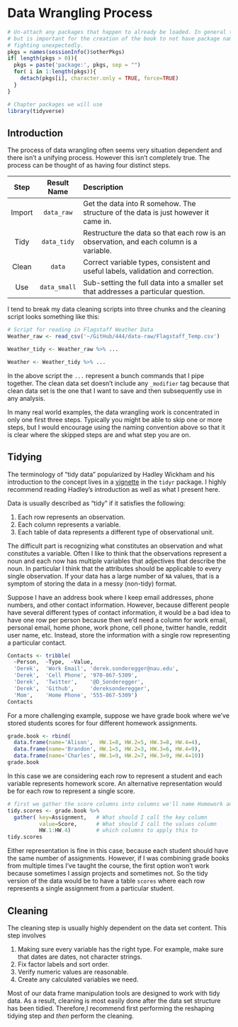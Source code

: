 # Data Wrangling Process{-}

```r
# Un-attach any packages that happen to already be loaded. In general this is unnecessary
# but is important for the creation of the book to not have package namespaces
# fighting unexpectedly.
pkgs = names(sessionInfo()$otherPkgs)
if( length(pkgs > 0)){
  pkgs = paste('package:', pkgs, sep = "")
  for( i in 1:length(pkgs)){
    detach(pkgs[i], character.only = TRUE, force=TRUE)
  }
}
```
```r
# Chapter packages we will use
library(tidyverse)
```

## Introduction
The process of data wrangling often seems very situation dependent and there isn't a unifying process. However this isn't completely true. The process can be thought of as having four distinct steps.

| **Step**  |  **Result Name** | Description                    |
|:---------:|:-----------:|:------------------------------------------------------------------------|
| Import    | `data_raw`   | Get the data into R somehow. The structure of the data is just however it came in. |
| Tidy      | `data_tidy`  | Restructure the data so that each row is an observation, and each column is a variable.|
| Clean     | `data`       | Correct variable types, consistent and useful labels, validation and correction.   |
| Use       | `data_small` | Sub-setting the full data into a smaller set that addresses a particular question. |


I tend to break my data cleaning scripts into three chunks and the cleaning script looks something like this:
```r
# Script for reading in Flagstaff Weather Data
Weather_raw <- read_csv('~/GitHub/444/data-raw/Flagstaff_Temp.csv')

Weather_tidy <- Weather_raw %>% ...

Weather <- Weather_tidy %>% ...
```

In the above script the `...` represent a bunch commands that I pipe together. The clean data set doesn't include any `_modifier` tag because that clean data set is the one that I want to save and then subsequently use in any analysis. 

In many real world examples, the data wrangling work is concentrated in only one first three steps. Typically you might be able to skip one or more steps, but I would encourage using the naming convention above so that it is clear where the skipped steps are and what step you are on.

## Tidying 

The terminology of "tidy data" popularized by Hadley Wickham and his introduction to the concept lives in a [vignette](https://cran.r-project.org/web/packages/tidyr/vignettes/tidy-data.html) in the `tidyr` package. I highly recommend reading Hadley's introduction as well as what I present here. 

Data is usually described as "tidy" if it satisfies the following:

1. Each row represents an observation.
2. Each column represents a variable.
3. Each table of data represents a different type of observational unit.

The difficult part is recognizing what constitutes an observation and what constitutes a variable. Often I like to think that the observations represent a noun and each now has multiple variables that adjectives that describe the noun. In particular I think that the attributes should be applicable to every single observation. If your data has a large number of `NA` values, that is a symptom of storing the data in a messy (non-tidy) format. 

Suppose I have an address book where I keep email addresses, phone numbers, and other contact information.  However, because different people have several different types of contact information, it would be a bad idea to have one row per person because then we'd need a column for work email, personal email, home phone, work phone, cell phone, twitter handle, reddit user name, etc. Instead, store the information with a single row representing a particular contact.

```r
Contacts <- tribble(
  ~Person,  ~Type,  ~Value,
  'Derek',  'Work Email', 'derek.sonderegger@nau.edu',
  'Derek',  'Cell Phone', '970-867-5309',
  'Derek',  'Twitter',    '@D_Sonderegger',
  'Derek',  'Github',     'dereksonderegger',
  'Mom',    'Home Phone', '555-867-5309')
Contacts
```

For a more challenging example, suppose we have grade book where we've stored students scores for four different homework assignments.

```r
grade.book <- rbind(
  data.frame(name='Alison',  HW.1=8, HW.2=5, HW.3=8, HW.4=4),
  data.frame(name='Brandon', HW.1=5, HW.2=3, HW.3=6, HW.4=9),
  data.frame(name='Charles', HW.1=9, HW.2=7, HW.3=9, HW.4=10))
grade.book
```

In this case we are considering each row to represent a student and each variable represents homework score. An alternative representation would be for each row to represent a single score.

```r
# first we gather the score columns into columns we'll name Homework and Score
tidy.scores <- grade.book %>% 
  gather( key=Assignment,   # What should I call the key column
          value=Score,      # What should I call the values column
          HW.1:HW.4)        # which columns to apply this to
tidy.scores
```

Either representation is fine in this case, because each student should have the same number of assignments. However, if I was combining grade books from multiple times I've taught the course, the first option won't work because sometimes I assign projects and sometimes not. So the tidy version of the data would be to have a table `scores` where each row represents a single assignment from a particular student.

## Cleaning

The cleaning step is usually highly dependent on the data set content. This step involves 

1. Making sure every variable has the right type. For example, make sure that dates are dates, not character strings. 
2. Fix factor labels and sort order.
3. Verify numeric values are reasonable.
4. Create any calculated variables we need.

Most of our data frame manipulation tools are designed to work with tidy data. As a result, cleaning is most easily done after the data set structure has been tidied. Therefore,I recommend first performing the reshaping tidying step and *then* perform the cleaning. 



